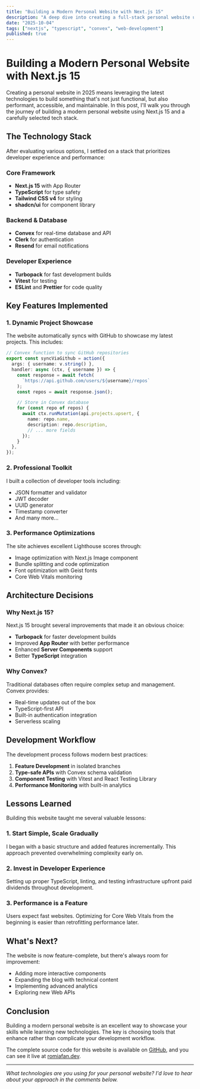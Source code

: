 ```yaml
---
title: "Building a Modern Personal Website with Next.js 15"
description: "A deep dive into creating a full-stack personal website using Next.js 15, TypeScript, Convex, and modern development practices."
date: "2025-10-04"
tags: ["nextjs", "typescript", "convex", "web-development"]
published: true
---
```


# Building a Modern Personal Website with Next.js 15

Creating a personal website in 2025 means leveraging the latest technologies to build something that's not just functional, but also performant, accessible, and maintainable. In this post, I'll walk you through the journey of building a modern personal website using Next.js 15 and a carefully selected tech stack.

## The Technology Stack

After evaluating various options, I settled on a stack that prioritizes developer experience and performance:

### Core Framework

- **Next.js 15** with App Router
- **TypeScript** for type safety
- **Tailwind CSS v4** for styling
- **shadcn/ui** for component library

### Backend & Database

- **Convex** for real-time database and API
- **Clerk** for authentication
- **Resend** for email notifications

### Developer Experience

- **Turbopack** for fast development builds
- **Vitest** for testing
- **ESLint** and **Prettier** for code quality

## Key Features Implemented

### 1. Dynamic Project Showcase

The website automatically syncs with GitHub to showcase my latest projects. This includes:

```typescript
// Convex function to sync GitHub repositories
export const syncViaGithub = action({
  args: { username: v.string() },
  handler: async (ctx, { username }) => {
    const response = await fetch(
      `https://api.github.com/users/${username}/repos`
    );
    const repos = await response.json();

    // Store in Convex database
    for (const repo of repos) {
      await ctx.runMutation(api.projects.upsert, {
        name: repo.name,
        description: repo.description,
        // ... more fields
      });
    }
  },
});
```

### 2. Professional Toolkit

I built a collection of developer tools including:

- JSON formatter and validator
- JWT decoder
- UUID generator
- Timestamp converter
- And many more...

### 3. Performance Optimizations

The site achieves excellent Lighthouse scores through:

- Image optimization with Next.js Image component
- Bundle splitting and code optimization
- Font optimization with Geist fonts
- Core Web Vitals monitoring

## Architecture Decisions

### Why Next.js 15?

Next.js 15 brought several improvements that made it an obvious choice:

- **Turbopack** for faster development builds
- Improved **App Router** with better performance
- Enhanced **Server Components** support
- Better **TypeScript** integration

### Why Convex?

Traditional databases often require complex setup and management. Convex provides:

- Real-time updates out of the box
- TypeScript-first API
- Built-in authentication integration
- Serverless scaling

## Development Workflow

The development process follows modern best practices:

1. **Feature Development** in isolated branches
2. **Type-safe APIs** with Convex schema validation
3. **Component Testing** with Vitest and React Testing Library
4. **Performance Monitoring** with built-in analytics

## Lessons Learned

Building this website taught me several valuable lessons:

### 1. Start Simple, Scale Gradually

I began with a basic structure and added features incrementally. This approach prevented overwhelming complexity early on.

### 2. Invest in Developer Experience

Setting up proper TypeScript, linting, and testing infrastructure upfront paid dividends throughout development.

### 3. Performance is a Feature

Users expect fast websites. Optimizing for Core Web Vitals from the beginning is easier than retrofitting performance later.

## What's Next?

The website is now feature-complete, but there's always room for improvement:

- Adding more interactive components
- Expanding the blog with technical content
- Implementing advanced analytics
- Exploring new Web APIs

## Conclusion

Building a modern personal website is an excellent way to showcase your skills while learning new technologies. The key is choosing tools that enhance rather than complicate your development workflow.

The complete source code for this website is available on [GitHub](https://github.com/romiafan/personal-website), and you can see it live at [romiafan.dev](https://romiafan.dev).

---

_What technologies are you using for your personal website? I'd love to hear about your approach in the comments below._
